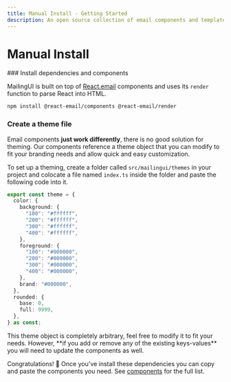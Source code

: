 ```yaml
---
title: Manual Install - Getting Started
description: An open source collection of email components and templates
---
```



# Manual Install

<Steps>
### Install dependencies and components

MailingUI is built on top of [React.email](https://react.email) components and uses its `render` function to parse React into HTML.

```bash
npm install @react-email/components @react-email/render
```

### Create a theme file

Email components **just work differently**, there is no good solution for theming. Our components reference a theme object that you can modify to fit your branding needs and allow quick and easy customization.

To set up a theming, create a folder called `src/mailingui/themes` in your project and colocate a file named `index.ts` inside the folder and paste the following code into it.

```ts copy
export const theme = {
  color: {
    background: {
      "100": "#ffffff",
      "200": "#ffffff",
      "300": "#ffffff",
      "400": "#ffffff",
    },
    foreground: {
      "100": "#000000",
      "200": "#000000",
      "300": "#000000",
      "400": "#000000",
    },
    brand: "#000000",
  },
  rounded: {
    base: 0,
    full: 9999,
  },
} as const;
```

<Callout type="warning" emoji="⚠️">
  This theme object is completely arbitrary, feel free to modify it to fit your
  needs. However, **if you add or remove any of the existing keys-values** you will need to
  update the components as well.
</Callout>

</Steps>

Congratulations! 🥳 Once you've install these dependencies you can copy and paste the components you need. See [components](/docs/components) for the full list.